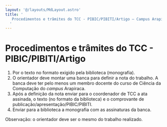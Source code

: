 ```yaml
---
layout: '@/layouts/MdLayout.astro'
title: '
   Procedimentos e trâmites do TCC - PIBIC/PIBITI/Artigo — Campus Arapiraca
  '
---
```






Procedimentos e trâmites do TCC - PIBIC/PIBITI/Artigo
=====================================================









1. Por o texto no formato exigido pela biblioteca (monografia).
2. O orientador deve montar uma banca para definir a nota do trabalho. A banca deve ter pelo menos um membro docente do curso de Ciência da Computação do
 *campus* 
 Arapiraca.
3. Após a definição da nota enviar para o coordenador de TCC a ata assinada, o texto (no formato da biblioteca) e o comprovante de publicação/apresentação/PIBIC/PIBITI.
4. Enviar para a biblioteca a monografia com as assinaturas da banca.



 Observação: o orientador deve ser o mesmo do trabalho realizado.
 
















